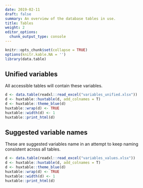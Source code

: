 ```yaml
---
date: 2019-02-11
draft: false
summary: An overview of the database tables in use.
title: Tables
weight: 2
editor_options: 
  chunk_output_type: console
---
```


```r
knitr::opts_chunk$set(collapse = TRUE)
options(knitr.kable.NA = '')
library(data.table)
```

## Unified variables

All accessible tables will contain these variables.

```r
d <- data.table(readxl::read_excel("variables_unified.xlsx"))
d <- huxtable::huxtable(d, add_colnames = T)
d <- huxtable::theme_blue(d)
huxtable::wrap(d) <- TRUE
huxtable::width(d) <- 1
huxtable::print_html(d)
```

## Suggested variable names

These are suggested variables name in an attempt to keep naming consistent across all tables.

```r
d <- data.table(readxl::read_excel("variables_values.xlsx"))
d <- huxtable::huxtable(d, add_colnames = T)
d <- huxtable::theme_blue(d)
huxtable::wrap(d) <- TRUE
huxtable::width(d) <- 1
huxtable::print_html(d)
```
